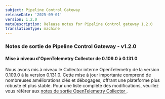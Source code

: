 ```yaml
---
subject: Pipeline Control Gateway
releaseDate: '2025-09-01'
version: 1.2.0
metaDescription: Release notes for Pipeline Control gateway 1.2.0
translationType: machine
---
```


### Notes de sortie de Pipeline Control Gateway - v1.2.0

#### Mise à niveau d&apos;OpenTelemetry Collector de 0.109.0 à 0.131.0

Nous avons mis à niveau le Collector interne OpenTelemetry de la version 0.109.0 à la version 0.131.0. Cette mise à jour importante comprend de nombreuses améliorations clés et débogages, offrant une plateforme plus robuste et plus stable. Pour une liste complète des modifications, veuillez vous référer aux [notes de sortie OpenTelemetry Collector ](https://github.com/open-telemetry/opentelemetry-collector/releases).